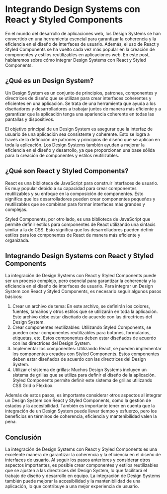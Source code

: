 
# Integrando Design Systems con React y Styled Components

<Divider />

En el mundo del desarrollo de aplicaciones web, los Design Systems se han convertido en una herramienta esencial para garantizar la coherencia y la eficiencia en el diseño de interfaces de usuario. Además, el uso de React y Styled Components se ha vuelto cada vez más popular en la creación de componentes y estilos reutilizables en aplicaciones web. En este post, hablaremos sobre cómo integrar Design Systems con React y Styled Components.

## ¿Qué es un Design System?

Un Design System es un conjunto de principios, patrones, componentes y directrices de diseño que se utilizan para crear interfaces coherentes y eficientes en una aplicación. Se trata de una herramienta que ayuda a los diseñadores y desarrolladores a trabajar juntos de manera más eficiente y a garantizar que la aplicación tenga una apariencia coherente en todas las pantallas y dispositivos.

El objetivo principal de un Design System es asegurar que la interfaz de usuario de una aplicación sea consistente y coherente. Esto se logra a través de la definición de patrones y principios de diseño que se aplican en toda la aplicación. Los Design Systems también ayudan a mejorar la eficiencia en el diseño y desarrollo, ya que proporcionan una base sólida para la creación de componentes y estilos reutilizables.

## ¿Qué son React y Styled Components?

React es una biblioteca de JavaScript para construir interfaces de usuario. Es muy popular debido a su capacidad para crear componentes reutilizables y su enfoque en la composición de componentes. Esto significa que los desarrolladores pueden crear componentes pequeños y reutilizables que se combinan para formar interfaces más grandes y complejas.

Styled Components, por otro lado, es una biblioteca de JavaScript que permite definir estilos para componentes de React utilizando una sintaxis similar a la de CSS. Esto significa que los desarrolladores pueden definir estilos para los componentes de React de manera más eficiente y organizada.

## Integrando Design Systems con React y Styled Components

La integración de Design Systems con React y Styled Components puede ser un proceso complejo, pero esencial para garantizar la coherencia y la eficiencia en el diseño de interfaces de usuario. Para integrar un Design System con React y Styled Components, es necesario seguir algunos pasos básicos:

1. Crear un archivo de tema: En este archivo, se definirán los colores, fuentes, tamaños y otros estilos que se utilizarán en toda la aplicación. Este archivo debe estar diseñado de acuerdo con las directrices del Design System.
2. Crear componentes reutilizables: Utilizando Styled Components, se pueden crear componentes reutilizables para botones, formularios, etiquetas, etc. Estos componentes deben estar diseñados de acuerdo con las directrices del Design System.
3. Implementar los componentes: Utilizando React, se pueden implementar los componentes creados con Styled Components. Estos componentes deben estar diseñados de acuerdo con las directrices del Design System.
4. Utilizar el sistema de grillas: Muchos Design Systems incluyen un sistema de grillas que se utiliza para definir el diseño de la aplicación. Styled Components permite definir este sistema de grillas utilizando CSS Grid o Flexbox.

Además de estos pasos, es importante considerar otros aspectos al integrar un Design System con React y Styled Components, como la gestión de estados y la accesibilidad. También es importante tener en cuenta que la integración de un Design System puede llevar tiempo y esfuerzo, pero los beneficios en términos de coherencia, eficiencia y mantenibilidad valen la pena.

## Conclusión

La integración de Design Systems con React y Styled Components es una excelente manera de garantizar la coherencia y la eficiencia en el diseño de interfaces de usuario. Al seguir los pasos anteriores y considerar otros aspectos importantes, es posible crear componentes y estilos reutilizables que se ajusten a las directrices del Design System, lo que facilitará el trabajo de diseño y desarrollo en equipo. La integración de Design Systems también puede mejorar la accesibilidad y la mantenibilidad de una aplicación, lo que contribuye a una mejor experiencia de usuario.